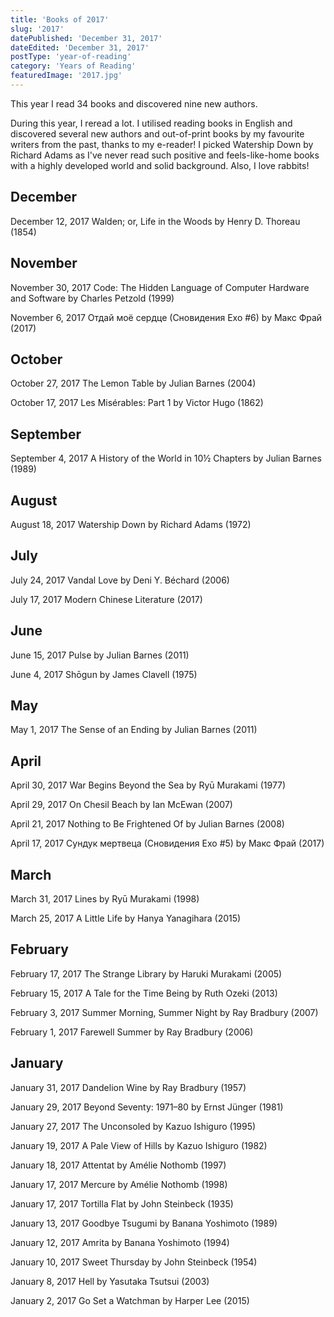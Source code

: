 ```yaml
---
title: 'Books of 2017'
slug: '2017'
datePublished: 'December 31, 2017'
dateEdited: 'December 31, 2017'
postType: 'year-of-reading'
category: 'Years of Reading'
featuredImage: '2017.jpg'
---
```


This year I read 34 books and discovered nine new authors.

During this year, I reread a lot. I utilised reading books in English and
discovered several new authors and out-of-print books by my favourite writers
from the past, thanks to my e-reader! I picked Watership Down by Richard Adams
as I've never read such positive and feels-like-home books with a highly
developed world and solid background. Also, I love rabbits!

## December

December 12, 2017 Walden; or, Life in the Woods by Henry D. Thoreau (1854)

## November

November 30, 2017 Code: The Hidden Language of Computer Hardware and Software by
Charles Petzold (1999)

November 6, 2017 Отдай моё сердце (Сновидения Ехо #6) by Макс Фрай (2017)

## October

October 27, 2017 The Lemon Table by Julian Barnes (2004)

October 17, 2017 Les Misérables: Part 1 by Victor Hugo (1862)

## September

September 4, 2017 A History of the World in 10½ Chapters by Julian Barnes (1989)

## August

August 18, 2017 Watership Down by Richard Adams (1972)

## July

July 24, 2017 Vandal Love by Deni Y. Béchard (2006)

July 17, 2017 Modern Chinese Literature (2017)

## June

June 15, 2017 Pulse by Julian Barnes (2011)

June 4, 2017 Shōgun by James Clavell (1975)

## May

May 1, 2017 The Sense of an Ending by Julian Barnes (2011)

## April

April 30, 2017 War Begins Beyond the Sea by Ryū Murakami (1977)

April 29, 2017 On Chesil Beach by Ian McEwan (2007)

April 21, 2017 Nothing to Be Frightened Of by Julian Barnes (2008)

April 17, 2017 Сундук мертвеца (Сновидения Ехо #5) by Макс Фрай (2017)

## March

March 31, 2017 Lines by Ryū Murakami (1998)

March 25, 2017 A Little Life by Hanya Yanagihara (2015)

## February

February 17, 2017 The Strange Library by Haruki Murakami (2005)

February 15, 2017 A Tale for the Time Being by Ruth Ozeki (2013)

February 3, 2017 Summer Morning, Summer Night by Ray Bradbury (2007)

February 1, 2017 Farewell Summer by Ray Bradbury (2006)

## January

January 31, 2017 Dandelion Wine by Ray Bradbury (1957)

January 29, 2017 Beyond Seventy: 1971–80 by Ernst Jünger (1981)

January 27, 2017 The Unconsoled by Kazuo Ishiguro (1995)

January 19, 2017 A Pale View of Hills by Kazuo Ishiguro (1982)

January 18, 2017 Attentat by Amélie Nothomb (1997)

January 17, 2017 Mercure by Amélie Nothomb (1998)

January 17, 2017 Tortilla Flat by John Steinbeck (1935)

January 13, 2017 Goodbye Tsugumi by Banana Yoshimoto (1989)

January 12, 2017 Amrita by Banana Yoshimoto (1994)

January 10, 2017 Sweet Thursday by John Steinbeck (1954)

January 8, 2017 Hell by Yasutaka Tsutsui (2003)

January 2, 2017 Go Set a Watchman by Harper Lee (2015)

